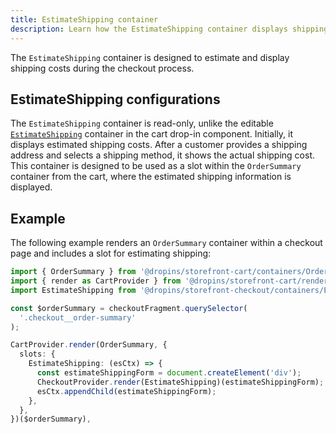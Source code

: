 ```yaml
---
title: EstimateShipping container
description: Learn how the EstimateShipping container displays shipping costs during checkout.
---
```



The `EstimateShipping` container is designed to estimate and display shipping costs during the checkout process.

## EstimateShipping configurations

The `EstimateShipping` container is read-only, unlike the editable [`EstimateShipping`](/dropins/cart/slots/#estimateshipping) container in the cart drop-in component. Initially, it displays estimated shipping costs. After a customer provides a shipping address and selects a shipping method, it shows the actual shipping cost. This container is designed to be used as a slot within the `OrderSummary` container from the cart, where the estimated shipping information is displayed.

## Example

The following example renders an `OrderSummary` container within a checkout page and includes a slot for estimating shipping:

```ts
import { OrderSummary } from '@dropins/storefront-cart/containers/OrderSummary.js';
import { render as CartProvider } from '@dropins/storefront-cart/render.js';
import EstimateShipping from '@dropins/storefront-checkout/containers/EstimateShipping.js';

const $orderSummary = checkoutFragment.querySelector(
  '.checkout__order-summary'
);

CartProvider.render(OrderSummary, {
  slots: {
    EstimateShipping: (esCtx) => {
      const estimateShippingForm = document.createElement('div');
      CheckoutProvider.render(EstimateShipping)(estimateShippingForm);
      esCtx.appendChild(estimateShippingForm);
    },
  },
})($orderSummary),
```
